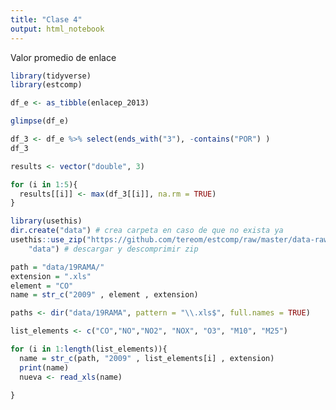 ```yaml
---
title: "Clase 4"
output: html_notebook
---
```


Valor promedio de enlace

```r
library(tidyverse)
library(estcomp)

```

```r
df_e <- as_tibble(enlacep_2013)
```

```r
glimpse(df_e)
```
```r

df_3 <- df_e %>% select(ends_with("3"), -contains("POR") )
df_3
```



```r

results <- vector("double", 3)

for (i in 1:5){
  results[[i]] <- max(df_3[[i]], na.rm = TRUE)
}

```



```r
library(usethis)
dir.create("data") # crea carpeta en caso de que no exista ya
usethis::use_zip("https://github.com/tereom/estcomp/raw/master/data-raw/19RAMA.zip", 
    "data") # descargar y descomprimir zip
```


```r
path = "data/19RAMA/"
extension = ".xls"
element = "CO"
name = str_c("2009" , element , extension)

paths <- dir("data/19RAMA", pattern = "\\.xls$", full.names = TRUE)

list_elements <- c("CO","NO","NO2", "NOX", "O3", "M10", "M25")

for (i in 1:length(list_elements)){
  name = str_c(path, "2009" , list_elements[i] , extension)
  print(name)
  nueva <- read_xls(name)
  
}

```

